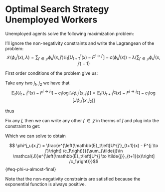 # Optimal Search Strategy Unemployed Workers {#sec-appendix_search_unemp}

Unemployed agents solve the following maximization problem:
```{=latex}
\begin{align*}
    \max_{\phi^j_u(x)}&\left\{ \sum_{j'\in\mathcal{J}}\phi^j_u(x, j')\mathbb{E}_t\Big[U^{j'}_{t+1}(x) - F^{j \to j'}  \Big] -c(\phi^j_u(x)) \right\} \\ \\
    \text{subject to: } & \sum_{j'\in \mathcal{J}}\phi^j_u(x, j') = 1 \\
    & \hspace{1.1 cm} \phi^j_u(x, j') \geq 0 \qquad \forall j'\in \mathcal{J}
\end{align*}
```

I'll ignore the non-negativity constraints and write the Lagrangean of the problem:
$$\mathcal{L}(\phi^j_u(x), \lambda) =  \sum_{j'\in\mathcal{J}} \phi^j_u(x, j')\mathbb{E}_t\Big[U^{j'}_{t+1}(x) - F^{j \to j'}  \Big] -c(\phi^j_u(x)) - \lambda \left(\sum_{j'\in \mathcal{J}}\phi^j_u(x, j') - 1\right)$$

First order conditions of the problem give us:
```{=latex}
\begin{align*}
  [\phi^j_u(x, j')] &:\quad \mathbb{E}_t\Big[U^{j'}_{t+1}(x) - F^{j \to j'}  \Big] - c_1 - c_1 \log[J \phi^j_u(x, j')] = \lambda \\
  [\lambda] &: \quad \sum_{j'\in \mathcal{J}}\phi^j_u(x, j') = 1
\end{align*}
```

Take any two $j_1$, $j_2$ we have that 
$$\mathbb{E}_t\left[U^{j_1}_{t+1}(x) - F^{j \to j_1}  \right] - c_1 \log[J \phi^j_u(x, j_1)] = \mathbb{E}_t\left[U^{j_2}_{t+1}(x) - F^{j \to j_2}  \right] - c_1 \log[J \phi^j_u(x, j_2)]$$

thus 
```{=latex}
\begin{align*}
  \frac{\mathbb{E}_t\left[U^{j_1}_{t+1}(x) - F^{j \to j_1}\right] - \mathbb{E}_t\left[U^{j_2}_{t+1}(x) - F^{j \to j_2}\right]}{c_1} &= \log\left(\frac{ \phi^j_u(x, j_1)}{ \phi^j_u(x, j_2)}\right) \\ 
  &\implies \quad \frac{ \phi^j_u(x, j_1)}{ \phi^j_u(x, j_2)} = \frac{e^{\left(\mathbb{E}_t\left[U^{j_1}_{t+1}(x) - F^{j \to j_1}\right] /c_1\right)}}{e^{\left(\mathbb{E}_t\left[U^{j_2}_{t+1}(x) - F^{j \to j_2}\right] /c_1\right)}}
\end{align*}
```

Fix any $\hat{j}$, then we can write any other $j'\in\mathcal{J}$ in therms of $\hat{j}$ and plug into the constraint to get:

```{=latex}
\begin{align*}
  \sum_{j'\in \mathcal{J}}\phi^j_u(x, j') &= \sum_{j'\in \mathcal{J}}\frac{e^{\left(\mathbb{E}_t\left[U^{j'}_{t+1}(x) - F^{j \to j'}\right] /c_1\right)}}{e^{\left(\mathbb{E}_t\left[U^{ \hat{j}}_{t+1}(x) - F^{j \to \hat{j}}\right] /c_1\right)}} \phi^j_u(x, \hat{j})\\  &= \frac{\phi^j_u(x, \hat{j})}{e^{\left(\mathbb{E}_t\left[U^{ \hat{j}}_{t+1}(x) - F^{j \to \hat{j}}\right] /c_1\right)}} \sum_{j\in \mathcal{J}}e^{\left(\mathbb{E}_t\left[U^{j'}_{t+1}(x) - F^{j \to j'}\right] /c_1\right)} = 1
\end{align*}
```

Which we can solve to obtain

$$
  \phi^j_u(x,j') = \frac{e^{\left(\mathbb{E}_t\left[U^{j'}_{t+1}(x) - F^{j \to j'}\right] /c_1\right)}}{\sum_{\tilde{j}\in \mathcal{J}}e^{\left(\mathbb{E}_t\left[U^{j \to \tilde{j}}_{t+1}(x)\right] /c_1\right)}}$${#eq-phi-u-almost-final}

Note that the non-negativity constraints are satisfied because the exponential function is always positive.